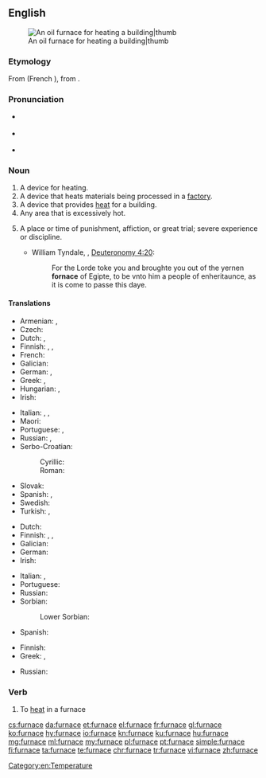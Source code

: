 ==English==
[[Image:Home_oil_furnace.jpg|An oil furnace for heating a building|thumb]]

===Etymology===
From {{etyl|fro|en}} {{m|fro|fornais}} (French {{m|fr|fournaise}}), from {{etyl|la|en}} {{m|la|fornax}}.

===Pronunciation===
* {{a|GenAm}} {{IPA|/ˈfɝnɪs/|lang=en}}
* {{a|RP}} {{IPA|/ˈfɜːnɪs/|lang=en}}
* {{audio|en-us-furnace.ogg|Audio (US)|lang=en}}

===Noun===
{{en-noun}}

# A device for heating.
# A device that heats materials being processed in a [[factory]].
# A device that provides [[heat]] for a building.
# Any area that is excessively hot.
# {{context|figurative|lang=en}} A place or time of punishment, affiction, or great trial; severe experience or discipline.
#* {{circa|1530}} William Tyndale, {{w|Tyndale Bible}}, [[s:Bible (Tyndale)/Deuteronomy#Chapter 4|Deuteronomy 4:20]]:
#*: For the Lorde toke you and broughte you out of the yernen '''fornace''' of Egipte, to be vnto him a people of enheritaunce, as it is come to passe this daye.

====Translations====
{{trans-see|device for heating: [[oven]]}}

{{trans-top|device for heating in a factory, melting metals, etc}}
* Armenian: {{t|hy|հնոց|tr=hnoc’}}, {{t+|hy|քուրա|tr=k’ura}}
* Czech: {{t+|cs|pec|f}}
* Dutch: {{t+|nl|oven|m}}, {{t+|nl|ketel|m}}
* Finnish: {{t|fi|sulatusuuni}}, {{t+|fi|ahjo}}, {{t+|fi|uuni}}
* French: {{t+|fr|four|m}}
* Galician: {{t+|gl|forno|m}}
* German: {{t+|de|Ofen|m}}, {{t+|de|Hochofen|m}}
* Greek: {{t+|el|καμίνι|n|sc=Grek}}, {{t+|el|φούρνος|m|sc=Grek}}
* Hungarian: {{t+|hu|kemence}}, {{t+|hu|kohó}}
* Irish: {{t|ga|foirnéis|f}}
{{trans-mid}}
* Italian: {{t+|it|fornace|f}}, {{t|it|bruciatore|m}}, {{t+|it|caldaia|f}}
* Maori: {{t|mi|tahunga}}
* Portuguese: {{t+|pt|forno|m}}, {{t+|pt|fornalha|f}}
* Russian: {{t+|ru|печь|f|tr=pečʹ|sc=Cyrl}}, {{t+|ru|горн|m|tr=gorn|sc=Cyrl}}
* Serbo-Croatian:
*: Cyrillic: {{t|sh|пећ|f}}
*: Roman: {{t+|sh|peć|f}}
* Slovak: {{t|sk|vyhňa|f}}
* Spanish: {{t+|es|horno|m}}, {{t+|es|caldera|f}}
* Swedish: {{t+|sv|masugn|c}}
* Turkish: {{t+|tr|fırın}}, {{t+|tr|yüksek fırın}}
{{trans-bottom}}

{{trans-top|device for heating a building}}
* Dutch: {{t+|nl|ketel|m}}
* Finnish: {{t+|fi|uuni}}, {{t+|fi|lämmitysuuni}}, {{t+|fi|pannu}}
* Galician: {{t+|gl|calefacción|f}}
* German: {{t+|de|Ofen|m}}
* Irish: {{t|ga|foirnéis|f}}
{{trans-mid}}
* Italian: {{t+|it|caldaia|f}}, {{t|it|bruciatore|m}}
* Portuguese: {{t+|pt|fornalha|f}}
* Russian: {{t+|ru|печь|f|tr=pečʹ|sc=Cyrl}}
* Sorbian:
*: Lower Sorbian: {{t|dsb|kamjeny|p}}
* Spanish: {{t+|es|calefacción|f}}
{{trans-bottom}}

{{trans-top|hot area}}
* Finnish: {{t+|fi|pätsi}}
* Greek: {{t+|el|καμίνι|n}}, {{t+|el|φούρνος|m}}
{{trans-mid}}
* Russian: {{t+|ru|топка|f|tr=tópka}}
{{trans-bottom}}

===Verb===
{{en-verb|furnac}}

# To [[heat]] in a furnace

[[Category:en:Temperature]]

[[cs:furnace]]
[[da:furnace]]
[[et:furnace]]
[[el:furnace]]
[[fr:furnace]]
[[gl:furnace]]
[[ko:furnace]]
[[hy:furnace]]
[[io:furnace]]
[[kn:furnace]]
[[ku:furnace]]
[[hu:furnace]]
[[mg:furnace]]
[[ml:furnace]]
[[my:furnace]]
[[pl:furnace]]
[[pt:furnace]]
[[simple:furnace]]
[[fi:furnace]]
[[ta:furnace]]
[[te:furnace]]
[[chr:furnace]]
[[tr:furnace]]
[[vi:furnace]]
[[zh:furnace]]